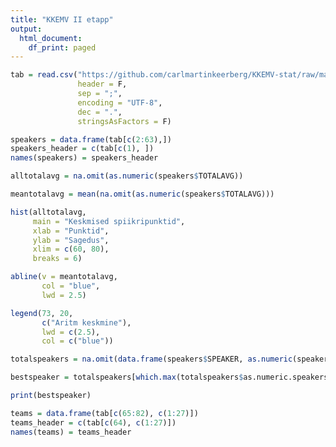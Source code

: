 ```yaml
---
title: "KKEMV II etapp"
output:
  html_document:
    df_print: paged
---
```

```r
tab = read.csv("https://github.com/carlmartinkeerberg/KKEMV-stat/raw/master/IIetapp.csv",
               header = F,
               sep = ";",
               encoding = "UTF-8",
               dec = ".",
               stringsAsFactors = F)
```

```r
speakers = data.frame(tab[c(2:63),])
speakers_header = c(tab[c(1), ])
names(speakers) = speakers_header

alltotalavg = na.omit(as.numeric(speakers$TOTALAVG))

meantotalavg = mean(na.omit(as.numeric(speakers$TOTALAVG)))

hist(alltotalavg,
     main = "Keskmised spiikripunktid",
     xlab = "Punktid",
     ylab = "Sagedus",
     xlim = c(60, 80),
     breaks = 6)

abline(v = meantotalavg,
       col = "blue",
       lwd = 2.5)

legend(73, 20,
       c("Aritm keskmine"),
       lwd = c(2.5),
       col = c("blue"))
```

```r
totalspeakers = na.omit(data.frame(speakers$SPEAKER, as.numeric(speakers$TOTALAVG)))

bestspeaker = totalspeakers[which.max(totalspeakers$as.numeric.speakers.TOTALAVG.),]

print(bestspeaker)
```

```r
teams = data.frame(tab[c(65:82), c(1:27)])
teams_header = c(tab[c(64), c(1:27)])
names(teams) = teams_header
```

```r

```


